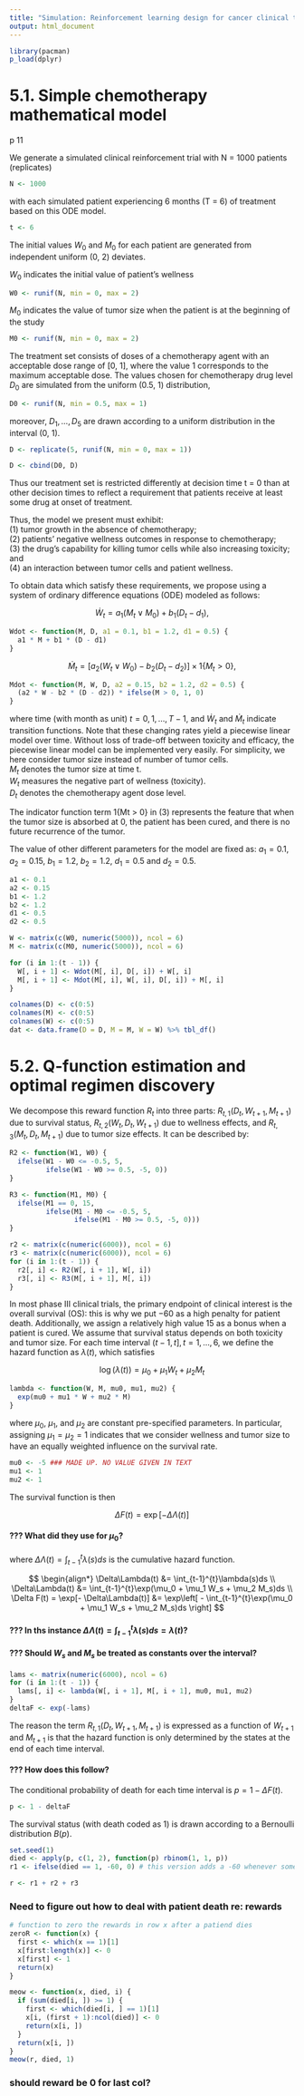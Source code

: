 ```yaml
---
title: "Simulation: Reinforcement learning design for cancer clinical trials"
output: html_document
---
```


```r
library(pacman)
p_load(dplyr)
```

# 5.1. Simple chemotherapy mathematical model
p 11

We generate a simulated clinical reinforcement trial with N = 1000 patients (replicates)
```r
N <- 1000
```

with each simulated patient experiencing 6 months (T = 6) of treatment based on this ODE model. 
```r
t <- 6
```

The initial values $W_0$ and $M_0$ for each patient are generated from independent uniform (0, 2) deviates.

$W_0$ indicates the initial value of patient's wellness
```r
W0 <- runif(N, min = 0, max = 2)
```

$M_0$ indicates the value of tumor size when the patient is at the beginning of the study
```r
M0 <- runif(N, min = 0, max = 2)
```

The treatment set consists of doses of a chemotherapy agent with an acceptable dose range of [0, 1], where the value 1 corresponds to the maximum acceptable dose. The values chosen for chemotherapy drug level $D_0$ are simulated from the uniform (0.5, 1) distribution,

```r
D0 <- runif(N, min = 0.5, max = 1)
```

moreover, $D_1, \ldots, D_5$ are drawn according to a uniform distribution in the interval (0, 1). 
```r
D <- replicate(5, runif(N, min = 0, max = 1))

D <- cbind(D0, D)
```

Thus our treatment set is restricted differently at decision time t = 0 than at other decision times to reflect a requirement that patients receive at least some drug at onset of treatment. 

Thus, the model we present must exhibit:  
(1) tumor growth in the absence of chemotherapy;  
(2) patients' negative wellness outcomes in response to chemotherapy;  
(3) the drug's capability for killing tumor cells while also increasing toxicity; and  
(4) an interaction between tumor cells and patient wellness. 

To obtain data which satisfy these requirements, we propose using a system of ordinary difference equations (ODE) modeled as follows:

$$
\dot{W}_t = a_1 (M_t \lor M_0) + b_1(D_t - d_1),
$$

```r
Wdot <- function(M, D, a1 = 0.1, b1 = 1.2, d1 = 0.5) { 
  a1 * M + b1 * (D - d1)
}
```

$$
\dot{M}_t = [a_2 (W_t \lor W_0) - b_2(D_t - d_2)] \times 1\{M_t > 0\},
$$

```r
Mdot <- function(M, W, D, a2 = 0.15, b2 = 1.2, d2 = 0.5) { 
  (a2 * W - b2 * (D - d2)) * ifelse(M > 0, 1, 0)
}
```

where time (with month as unit) $t = 0, 1, \ldots, T − 1$, and $\dot{W}_t$ and $\dot{M}_t$ indicate transition functions. Note that these changing rates yield a piecewise linear model over time. Without loss of trade-off between toxicity and efficacy, the piecewise linear model can be implemented very easily. For simplicity, we here consider tumor size instead of number of tumor cells.  
$M_t$ denotes the tumor size at time t.  
$W_t$ measures the negative part of wellness (toxicity).  
$D_t$ denotes the chemotherapy agent dose level. 

The indicator function term 1{Mt > 0} in (3) represents the feature that when the tumor size is absorbed at 0, the patient has been cured, and there is no future recurrence of the tumor.

The value of other different parameters for the model are fixed as: $a_1 = 0.1$, $a_2 = 0.15$, $b_1 = 1.2$, $b_2 = 1.2$, $d_1 = 0.5$ and $d_2 = 0.5$. 

```r
a1 <- 0.1
a2 <- 0.15
b1 <- 1.2
b2 <- 1.2
d1 <- 0.5
d2 <- 0.5
```

```r
W <- matrix(c(W0, numeric(5000)), ncol = 6)
M <- matrix(c(M0, numeric(5000)), ncol = 6)

for (i in 1:(t - 1)) {
  W[, i + 1] <- Wdot(M[, i], D[, i]) + W[, i]
  M[, i + 1] <- Mdot(M[, i], W[, i], D[, i]) + M[, i]
}

colnames(D) <- c(0:5)
colnames(M) <- c(0:5)
colnames(W) <- c(0:5)
dat <- data.frame(D = D, M = M, W = W) %>% tbl_df()
```


# 5.2. Q-function estimation and optimal regimen discovery

We decompose this reward function $R_t$ into three parts: $R_{t, 1}(D_t, W_{t + 1}, M_{t + 1})$ due to survival status, $R_{t, 2}(W_t, D_t, W_{t + 1})$ due to wellness effects, and $R_{t, 3}(M_t, D_t, M_{t + 1})$ due to tumor size effects. It can be described by:

```r
R2 <- function(W1, W0) {
  ifelse(W1 - W0 <= -0.5, 5,
         ifelse(W1 - W0 >= 0.5, -5, 0))
}

R3 <- function(M1, M0) {
  ifelse(M1 == 0, 15,
         ifelse(M1 - M0 <= -0.5, 5,
                ifelse(M1 - M0 >= 0.5, -5, 0)))
}

r2 <- matrix(c(numeric(6000)), ncol = 6)
r3 <- matrix(c(numeric(6000)), ncol = 6)
for (i in 1:(t - 1)) {
  r2[, i] <- R2(W[, i + 1], W[, i])
  r3[, i] <- R3(M[, i + 1], M[, i])
}
```

In most phase III clinical trials, the primary endpoint of clinical interest is the overall survival (OS): this is why we put −60 as a high penalty for patient death. Additionally, we assign a relatively high value 15 as a bonus when a patient is cured.
We assume that survival status depends on both toxicity and tumor size. For each time interval $(t − 1, t], t = 1,\ldots, 6$, we define the hazard function as $\lambda(t)$, which satisfies

$$
\log(\lambda(t)) = \mu_0 + \mu_1 W_t + \mu_2 M_t
$$

```r
lambda <- function(W, M, mu0, mu1, mu2) {
  exp(mu0 + mu1 * W + mu2 * M)
}
```

where $\mu_0$, $\mu_1$, and $\mu_2$ are constant pre-specified parameters. In particular, assigning $\mu_1 = \mu_2 = 1$ indicates that we consider wellness and tumor size to have an equally weighted influence on the survival rate. 

```r
mu0 <- -5 ### MADE UP. NO VALUE GIVEN IN TEXT
mu1 <- 1
mu2 <- 1
```

The survival function is then

$$
\Delta F(t) = \exp[-\Delta\Lambda(t)]
$$

#### ??? What did they use for $\mu_0$?

where $\Delta\Lambda(t) = \int_{t-1}^{t}\lambda(s)ds$ is the cumulative hazard function.

$$
\begin{align*}
\Delta\Lambda(t) &= \int_{t-1}^{t}\lambda(s)ds \\
\Delta\Lambda(t) &= \int_{t-1}^{t}\exp(\mu_0 + \mu_1 W_s + \mu_2 M_s)ds \\
\Delta F(t) = \exp[- \Delta\Lambda(t)] &= \exp\left[ - \int_{t-1}^{t}\exp(\mu_0 + \mu_1 W_s + \mu_2 M_s)ds \right]
$$

#### ??? In ths instance $\Delta\Lambda(t) = \int_{t-1}^{t}\lambda(s)ds = \lambda(t)$?
#### ??? Should $W_s$ and $M_s$ be treated as constants over the interval?

```r
lams <- matrix(numeric(6000), ncol = 6)
for (i in 1:(t - 1)) {
  lams[, i] <- lambda(W[, i + 1], M[, i + 1], mu0, mu1, mu2)
}
deltaF <- exp(-lams)
```

The reason the term $R_{t,1}(D_t, W_{t+1}, M_{t+1})$ is expressed as a function of $W_{t+1}$ and $M_{t+1}$ is that the hazard function is only determined by the states at the end of each time interval. 

#### ??? How does this follow?

The conditional probability of death for each time interval is $p = 1 − \Delta F(t)$. 
```r
p <- 1 - deltaF
```

The survival status (with death coded as 1) is drawn according to a Bernoulli distribution $B(p)$. 

```r
set.seed(1)
died <- apply(p, c(1, 2), function(p) rbinom(1, 1, p))
r1 <- ifelse(died == 1, -60, 0) # this version adds a -60 whenever someone would have died
```

```r
r <- r1 + r2 + r3
```

### Need to figure out how to deal with patient death re: rewards

```r
# function to zero the rewards in row x after a patiend dies
zeroR <- function(x) {
  first <- which(x == 1)[1]
  x[first:length(x)] <- 0
  x[first] <- 1
  return(x)
}

meow <- function(x, died, i) {
  if (sum(died[i, ]) >= 1) {
    first <- which(died[i, ] == 1)[1]
    x[i, (first + 1):ncol(died)] <- 0
    return(x[i, ])
  } 
  return(x[i, ])
}
meow(r, died, 1)
```

### should reward be 0 for last col?